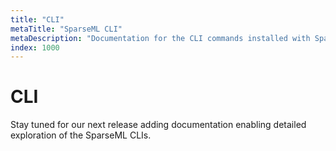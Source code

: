 ```yaml
---
title: "CLI"
metaTitle: "SparseML CLI"
metaDescription: "Documentation for the CLI commands installed with SparseML enabling SOTA model sparsification"
index: 1000
---
```


# CLI

Stay tuned for our next release adding documentation enabling detailed exploration of the SparseML CLIs.

